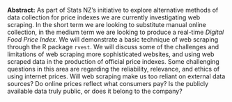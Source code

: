 <span>**Abstract:**</span> As part of Stats NZ's initiative to explore alternative methods of data collection for price indexes we are currently investigating web scraping. In the short term we are looking to substitute manual online collection, in the medium term we are looking to produce a real-time *Digital Food Price Index*. We will demonstrate a basic technique of web scraping through the R package `rvest`. We will discuss some of the challenges and limitations of web scraping more sophisticated websites, and using web scraped data in the production of official price indexes. Some challenging questions in this area are regarding the reliability, relevance, and ethics of using internet prices. Will web scraping make us too reliant on external data sources? Do online prices reflect what consumers pay? Is the publicly available data truly public, or does it belong to the company?
